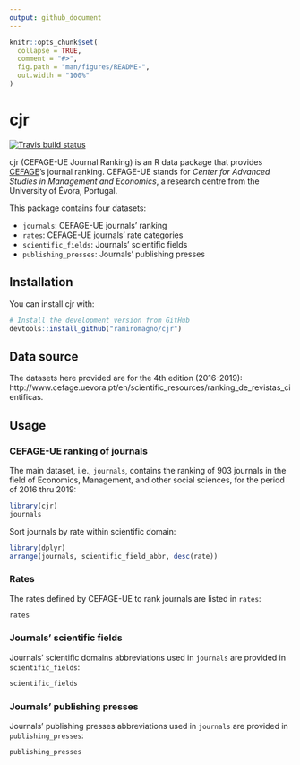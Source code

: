 ```yaml
---
output: github_document
---
```


<!-- README.md is generated from README.Rmd. Please edit that file -->

```r
knitr::opts_chunk$set(
  collapse = TRUE,
  comment = "#>",
  fig.path = "man/figures/README-",
  out.width = "100%"
)
```

# cjr

<!-- badges: start -->
[![Travis build status](https://travis-ci.org/ramiromagno/cjr.svg?branch=master)](https://travis-ci.org/ramiromagno/cjr)
<!-- badges: end -->

cjr (CEFAGE-UE Journal Ranking) is an R data package that provides
[CEFAGE](http://www.cefage.uevora.pt)’s journal ranking. CEFAGE-UE stands for
*Center for Advanced Studies in Management and Economics*, a research centre
from the University of Évora, Portugal.

This package contains four datasets:

- `journals`: CEFAGE-UE journals' ranking
- `rates`: CEFAGE-UE journals' rate categories
- `scientific_fields`: Journals' scientific fields
- `publishing_presses`: Journals' publishing presses

## Installation

You can install cjr with:

``` r
# Install the development version from GitHub
devtools::install_github("ramiromagno/cjr")
```

## Data source

The datasets here provided are for the 4th edition (2016-2019): http://www.cefage.uevora.pt/en/scientific_resources/ranking_de_revistas_cientificas.

## Usage

### CEFAGE-UE ranking of journals

The main dataset, i.e., `journals`, contains the ranking of 903 journals in the field of Economics, Management, and other social sciences, for the period of 2016 thru 2019:

```r
library(cjr)
journals
```

Sort journals by rate within scientific domain:

```r
library(dplyr)
arrange(journals, scientific_field_abbr, desc(rate))
```

### Rates

The rates defined by CEFAGE-UE to rank journals are listed in `rates`:

```r
rates
```

### Journals’ scientific fields

Journals' scientific domains abbreviations used in `journals` are provided in `scientific_fields`:

```r
scientific_fields
```

### Journals’ publishing presses

Journals' publishing presses abbreviations used in `journals` are provided in `publishing_presses`:

```r
publishing_presses
```

